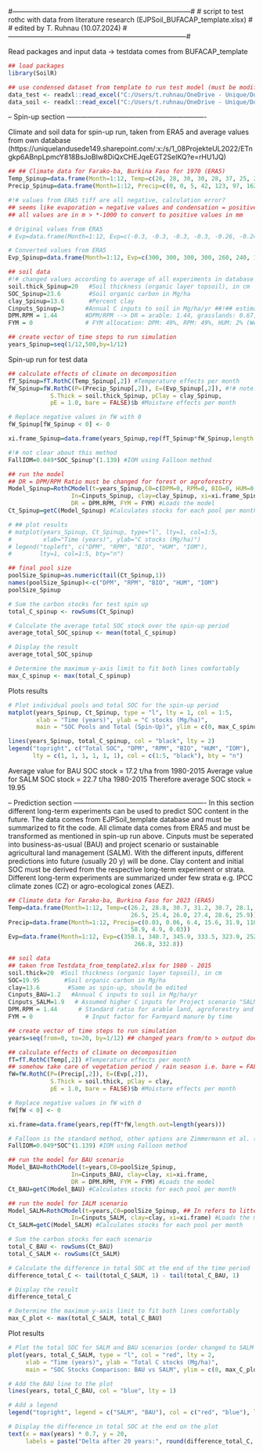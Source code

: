 #------------------------------------------------------------------------------#
# script to test rothc with data from literature research (EJPSoil_BUFACAP_template.xlsx)
#
# edited by T. Ruhnau (10.07.2024)
#------------------------------------------------------------------------------#

Read packages and input data -> testdata comes from BUFACAP_template
```{r}
## load packages
library(SoilR)

## use condensed dataset from template to run test model (must be modified)
data_test <- readxl::read_excel("C:/Users/t.ruhnau/OneDrive - Unique/Dokumente/SOC-Project/Data/BUFACAP/Testdata_from_template2.xlsx")
data_soil <- readxl::read_excel("C:/Users/t.ruhnau/OneDrive - Unique/Dokumente/SOC-Project/Data/BUFACAP/Test_soil_data.xlsx")
```

-- Spin-up section -------------------------------------------------------------

Climate and soil data for spin-up run, taken from ERA5 and average values from own database (https://uniquelandusede149.sharepoint.com/:x:/s/1_08ProjekteUL2022/ETngkp6ABnpLpmcY818BsJoBIw8DiQxCHEJqeEGT2SelKQ?e=rHU1JQ)
```{r}
## ## Climate data for Farako-ba, Burkina Faso for 1970 (ERA5)
Temp_Spinup=data.frame(Month=1:12, Temp=c(26, 28, 30, 30, 28, 37, 25, 24, 24, 26, 26, 25))
Precip_Spinup=data.frame(Month=1:12, Precip=c(0, 0, 5, 42, 123, 97, 162, 233, 243, 43, 1, 0))

#!# values from ERA5 tiff are all negative, calculation error?
## seems like evaporation = negative values and condensation = positive values according to ERA5 information
## all values are in m > *-1000 to convert to positive values in mm

# Original values from ERA5
# Evp=data.frame(Month=1:12, Evp=c(-0.3, -0.3, -0.3, -0.3, -0.26, -0.24, -0.19, -0.15, -0.15, -0.22, -0.26, -0.32))

# Converted values from ERA5
Evp_Spinup=data.frame(Month=1:12, Evp=c(300, 300, 300, 300, 260, 240, 190, 150, 150, 220, 260, 320))

## soil data
#!# changed values according to average of all experiments in database for 1970-1979
soil.thick_Spinup=20   #Soil thickness (organic layer topsoil), in cm
SOC_Spinup=23.6        #Soil organic carbon in Mg/ha 
clay_Spinup=13.6       #Percent clay
Cinputs_Spinup=3      #Annual C inputs to soil in Mg/ha/yr ##!## estimated value for historical land use from chatgpt
DPM.RPM = 1.44        #DPM/RPM --> DR = arable: 1.44, grasslands: 0.67, forest: 0.25 (Gottschalk et al. 2012)
FYM = 0               # FYM allocation: DPM: 49%, RPM: 49%, HUM: 2% (Weihermueller et al. 2013)

## create vector of time steps to run simulation
years_Spinup=seq(1/12,500,by=1/12) 
```

Spin-up run for test data 
```{r}
## calculate effects of climate on decomposition
fT_Spinup=fT.RothC(Temp_Spinup[,2]) #Temperature effects per month 
fW_Spinup=fW.RothC(P=(Precip_Spinup[,2]), E=(Evp_Spinup[,2]), #!# note: if value is negative, RothCModel cant work
            S.Thick = soil.thick_Spinup, pClay = clay_Spinup,
            pE = 1.0, bare = FALSE)$b #Moisture effects per month

# Replace negative values in fW with 0
fW_Spinup[fW_Spinup < 0] <- 0

xi.frame_Spinup=data.frame(years_Spinup,rep(fT_Spinup*fW_Spinup,length.out=length(years_Spinup)))

#!# not clear about this method
FallIOM=0.049*SOC_Spinup^(1.139) #IOM using Falloon method

## run the model
## DR = DPM/RPM Ratio must be changed for forest or agroforestry
Model_Spinup=RothCModel(t=years_Spinup,C0=c(DPM=0, RPM=0, BIO=0, HUM=0, IOM=FallIOM), 
                  In=Cinputs_Spinup, clay=clay_Spinup, xi=xi.frame_Spinup,
                  DR = DPM.RPM, FYM = FYM) #Loads the model
Ct_Spinup=getC(Model_Spinup) #Calculates stocks for each pool per month

# ## plot results
# matplot(years_Spinup, Ct_Spinup, type="l", lty=1, col=1:5,
#         xlab="Time (years)", ylab="C stocks (Mg/ha)")
# legend("topleft", c("DPM", "RPM", "BIO", "HUM", "IOM"),
#        lty=1, col=1:5, bty="n")

## final pool size
poolSize_Spinup=as.numeric(tail(Ct_Spinup,1))
names(poolSize_Spinup)<-c("DPM", "RPM", "BIO", "HUM", "IOM")
poolSize_Spinup

# Sum the carbon stocks for test spin up
total_C_spinup <- rowSums(Ct_Spinup)

# Calculate the average total SOC stock over the spin-up period
average_total_SOC_spinup <- mean(total_C_spinup)

# Display the result
average_total_SOC_spinup

# Determine the maximum y-axis limit to fit both lines comfortably
max_C_spinup <- max(total_C_spinup)
```

Plots results
```{r}
# Plot individual pools and total SOC for the spin-up period
matplot(years_Spinup, Ct_Spinup, type = "l", lty = 1, col = 1:5,
        xlab = "Time (years)", ylab = "C stocks (Mg/ha)",
        main = "SOC Pools and Total (Spin-Up)", ylim = c(0, max_C_spinup * 1.1))

lines(years_Spinup, total_C_spinup, col = "black", lty = 2)
legend("topright", c("Total SOC", "DPM", "RPM", "BIO", "HUM", "IOM"),
       lty = c(1, 1, 1, 1, 1, 1), col = c(1:5, "black"), bty = "n")
```

Average value for BAU SOC stock = 17.2 t/ha from 1980-2015
Average value for SALM SOC stock = 22.7 t/ha 1980-2015
Therefore average SOC stock = 19.95

-- Prediction section ----------------------------------------------------------
In this section different long-term experiments can be used to predict SOC content in the future.
The data comes from EJPSoil_template database and must be summarized to fit the code.
All climate data comes from ERA5 and must be transformed as mentioned in spin-up run above.
Cinputs must be seperated into business-as-usual (BAU) and project scenario or sustainable agricultural land management (SALM).
With the different inputs, different predictions into future (usually 20 y) will be done.
Clay content and initial SOC must be derived from the respective long-term experiment or strata.
Different long-term experiments are summarized under few strata e.g. IPCC climate zones (CZ) or agro-ecological zones (AEZ).
```{r}
## Climate data for Farako-ba, Burkina Faso for 2023 (ERA5)
Temp=data.frame(Month=1:12, Temp=c(26.2, 28.8, 30.7, 31.2, 30.7, 28.1,
                                   26.5, 25.4, 26.0, 27.4, 28.6, 25.9))
Precip=data.frame(Month=1:12, Precip=c(0.03, 0.06, 6.4, 15.6, 31.9, 110.9, 153.0, 285.3, 104.3,
                                   58.9, 4.9, 0.03))
Evp=data.frame(Month=1:12, Evp=c(350.1, 340.7, 345.9, 333.5, 323.9, 252.8, 203.7, 163.9, 183.5, 216.0,
                                    266.8, 332.8))

## soil data
## taken from Testdata_from_template2.xlsx for 1980 - 2015
soil.thick=20  #Soil thickness (organic layer topsoil), in cm
SOC=19.95       #Soil organic carbon in Mg/ha
clay=13.6        #Same as spin-up, should be edited
Cinputs_BAU=1.2   #Annual C inputs to soil in Mg/ha/yr
Cinputs_SALM=1.9   # Assumed higher C inputs for Project scenario "SALM" = sustainable agriculture land management
DPM.RPM = 1.44      # Standard ratio for arable land, agroforestry and forestry have different standard ratios ???
FYM = 0               # Input factor for Farmyard manure by time

## create vector of time steps to run simulation
years=seq(from=0, to=20, by=1/12) ## changed years from/to > output doesnt change
```

```{r}
## calculate effects of climate on decomposition
fT=fT.RothC(Temp[,2]) #Temperature effects per month
## somehow take care of vegetation period / rain season i.e. bare = FALSe OR TRUE changes during year
fW=fW.RothC(P=(Precip[,2]), E=(Evp[,2]), 
            S.Thick = soil.thick, pClay = clay, 
            pE = 1.0, bare = FALSE)$b #Moisture effects per month

# Replace negative values in fW with 0
fW[fW < 0] <- 0

xi.frame=data.frame(years,rep(fT*fW,length.out=length(years)))

# Falloon is the standard method, other options are Zimmermann et al. (2017) fractionation or pedotransfer functions
FallIOM=0.049*SOC^(1.139) #IOM using Falloon method

## run the model for BAU scenario
Model_BAU=RothCModel(t=years,C0=poolSize_Spinup,
                  In=Cinputs_BAU, clay=clay, xi=xi.frame,
                  DR = DPM.RPM, FYM = FYM) #Loads the model
Ct_BAU=getC(Model_BAU) #Calculates stocks for each pool per month

## run the model for IALM scenario
Model_SALM=RothCModel(t=years,C0=poolSize_Spinup, ## In refers to litter, change FYM if you want to add manure
                  In=Cinputs_SALM, clay=clay, xi=xi.frame) #Loads the model 
Ct_SALM=getC(Model_SALM) #Calculates stocks for each pool per month

# Sum the carbon stocks for each scenario
total_C_BAU <- rowSums(Ct_BAU)
total_C_SALM <- rowSums(Ct_SALM)

# Calculate the difference in total SOC at the end of the time period
difference_total_C <- tail(total_C_SALM, 1) - tail(total_C_BAU, 1)

# Display the result
difference_total_C

# Determine the maximum y-axis limit to fit both lines comfortably
max_C_plot <- max(total_C_SALM, total_C_BAU)
```

Plot results
```{r}
# Plot the total SOC for SALM and BAU scenarios (order changed to SALM first for better line visibility)
plot(years, total_C_SALM, type = "l", col = "red", lty = 2, 
     xlab = "Time (years)", ylab = "Total C stocks (Mg/ha)",
     main = "SOC Stocks Comparison: BAU vs SALM", ylim = c(0, max_C_plot * 1.1))

# Add the BAU line to the plot
lines(years, total_C_BAU, col = "blue", lty = 1)

# Add a legend
legend("topright", legend = c("SALM", "BAU"), col = c("red", "blue"), lty = c(2, 1), bty = "n")

# Display the difference in total SOC at the end on the plot
text(x = max(years) * 0.7, y = 20,
     labels = paste("Delta after 20 years:", round(difference_total_C, 2), "Mg/ha"), pos = 1, col = "black")
```
